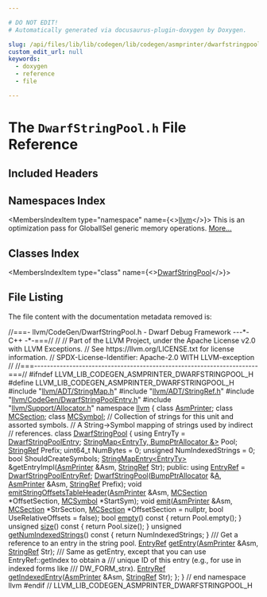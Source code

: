 ```yaml
---

# DO NOT EDIT!
# Automatically generated via docusaurus-plugin-doxygen by Doxygen.

slug: /api/files/lib/lib/codegen/lib/codegen/asmprinter/dwarfstringpool-h
custom_edit_url: null
keywords:
  - doxygen
  - reference
  - file

---
```





# The `DwarfStringPool.h` File Reference

<DoxygenPage pluginConfig={pluginConfig}>



## Included Headers

<IncludesList>
<IncludesListItem
  filePath="llvm/ADT/StringMap.h"
  permalink="/docs/api/files/include/include/llvm/include/llvm/adt/stringmap-h"
  isLocal="true" />
<IncludesListItem
  filePath="llvm/ADT/StringRef.h"
  permalink="/docs/api/files/include/include/llvm/include/llvm/adt/stringref-h"
  isLocal="true" />
<IncludesListItem
  filePath="llvm/CodeGen/DwarfStringPoolEntry.h"
  permalink="/docs/api/files/include/include/llvm/include/llvm/codegen/dwarfstringpoolentry-h"
  isLocal="true" />
<IncludesListItem
  filePath="llvm/Support/Allocator.h"
  permalink="/docs/api/files/include/include/llvm/include/llvm/support/allocator-h"
  isLocal="true" />
</IncludesList>

## Namespaces Index

<MembersIndex>

<MembersIndexItem
  type="namespace"
  name={<><a href="/docs/api/namespaces/llvm">llvm</a></>}>
This is an optimization pass for GlobalISel generic memory operations. <a href="/docs/api/namespaces/llvm/#details">More...</a>
</MembersIndexItem>

</MembersIndex>

## Classes Index

<MembersIndex>

<MembersIndexItem
  type="class"
  name={<><a href="/docs/api/classes/llvm/dwarfstringpool">DwarfStringPool</a></>}>
</MembersIndexItem>

</MembersIndex>


## File Listing

The file content with the documentation metadata removed is:

<ProgramListing>

<Link id="l00001" /><CodeLine lineNumber="1"><span class="doxyHighlightComment">//===- llvm/CodeGen/DwarfStringPool.h - Dwarf Debug Framework ---&#42;- C++ -&#42;-===//</span></CodeLine>
<Link id="l00002" /><CodeLine lineNumber="2"><span class="doxyHighlightComment">//</span></CodeLine>
<Link id="l00003" /><CodeLine lineNumber="3"><span class="doxyHighlightComment">// Part of the LLVM Project, under the Apache License v2.0 with LLVM Exceptions.</span></CodeLine>
<Link id="l00004" /><CodeLine lineNumber="4"><span class="doxyHighlightComment">// See https://llvm.org/LICENSE.txt for license information.</span></CodeLine>
<Link id="l00005" /><CodeLine lineNumber="5"><span class="doxyHighlightComment">// SPDX-License-Identifier: Apache-2.0 WITH LLVM-exception</span></CodeLine>
<Link id="l00006" /><CodeLine lineNumber="6"><span class="doxyHighlightComment">//</span></CodeLine>
<Link id="l00007" /><CodeLine lineNumber="7"><span class="doxyHighlightComment">//===----------------------------------------------------------------------===//</span></CodeLine>
<Link id="l00008" /><CodeLine lineNumber="8"></CodeLine>
<Link id="l00009" /><CodeLine lineNumber="9"><span class="doxyHighlightPreprocessor">#ifndef LLVM&#95;LIB&#95;CODEGEN&#95;ASMPRINTER&#95;DWARFSTRINGPOOL&#95;H</span></CodeLine>
<Link id="l00010" /><CodeLine lineNumber="10"><span class="doxyHighlightPreprocessor">#define LLVM&#95;LIB&#95;CODEGEN&#95;ASMPRINTER&#95;DWARFSTRINGPOOL&#95;H</span></CodeLine>
<Link id="l00011" /><CodeLine lineNumber="11"></CodeLine>
<Link id="l00012" /><CodeLine lineNumber="12"><span class="doxyHighlightPreprocessor">#include &quot;<a href="/docs/api/files/include/include/llvm/include/llvm/adt/stringmap-h">llvm/ADT/StringMap.h</a>&quot;</span></CodeLine>
<Link id="l00013" /><CodeLine lineNumber="13"><span class="doxyHighlightPreprocessor">#include &quot;<a href="/docs/api/files/include/include/llvm/include/llvm/adt/stringref-h">llvm/ADT/StringRef.h</a>&quot;</span></CodeLine>
<Link id="l00014" /><CodeLine lineNumber="14"><span class="doxyHighlightPreprocessor">#include &quot;<a href="/docs/api/files/include/include/llvm/include/llvm/codegen/dwarfstringpoolentry-h">llvm/CodeGen/DwarfStringPoolEntry.h</a>&quot;</span></CodeLine>
<Link id="l00015" /><CodeLine lineNumber="15"><span class="doxyHighlightPreprocessor">#include &quot;<a href="/docs/api/files/include/include/llvm/include/llvm/support/allocator-h">llvm/Support/Allocator.h</a>&quot;</span></CodeLine>
<Link id="l00016" /><CodeLine lineNumber="16"></CodeLine>
<Link id="l00017" /><CodeLine lineNumber="17"><span class="doxyHighlightKeyword">namespace </span><span class="doxyHighlight"><a href="/docs/api/namespaces/llvm">llvm</a> &#123;</span></CodeLine>
<Link id="l00018" /><CodeLine lineNumber="18"></CodeLine>
<Link id="l00019" /><CodeLine lineNumber="19"><span class="doxyHighlightKeyword">class </span><span class="doxyHighlight"><a href="/docs/api/classes/llvm/asmprinter">AsmPrinter</a>;</span></CodeLine>
<Link id="l00020" /><CodeLine lineNumber="20"><span class="doxyHighlightKeyword">class </span><span class="doxyHighlight"><a href="/docs/api/classes/llvm/mcsection">MCSection</a>;</span></CodeLine>
<Link id="l00021" /><CodeLine lineNumber="21"><span class="doxyHighlightKeyword">class </span><span class="doxyHighlight"><a href="/docs/api/classes/llvm/mcsymbol">MCSymbol</a>;</span></CodeLine>
<Link id="l00022" /><CodeLine lineNumber="22"></CodeLine>
<Link id="l00023" /><CodeLine lineNumber="23"><span class="doxyHighlightComment">// Collection of strings for this unit and assorted symbols.</span></CodeLine>
<Link id="l00024" /><CodeLine lineNumber="24"><span class="doxyHighlightComment">// A String-&gt;Symbol mapping of strings used by indirect</span></CodeLine>
<Link id="l00025" /><CodeLine lineNumber="25"><span class="doxyHighlightComment">// references.</span></CodeLine>
<Link id="l00026" /><CodeLine lineNumber="26" lineLink="/docs/api/classes/llvm/dwarfstringpool"><span class="doxyHighlightKeyword">class </span><span class="doxyHighlight"><a href="/docs/api/classes/llvm/dwarfstringpool/#aeb9e920e87fdf01c305c9cdcf1366e68">DwarfStringPool</a> &#123;</span></CodeLine>
<Link id="l00027" /><CodeLine lineNumber="27"><span class="doxyHighlight">  </span><span class="doxyHighlightKeyword">using </span><span class="doxyHighlight">EntryTy = <a href="/docs/api/structs/llvm/dwarfstringpoolentry">DwarfStringPoolEntry</a>;</span></CodeLine>
<Link id="l00028" /><CodeLine lineNumber="28"></CodeLine>
<Link id="l00029" /><CodeLine lineNumber="29"><span class="doxyHighlight">  <a href="/docs/api/classes/llvm/stringmap">StringMap&lt;EntryTy, BumpPtrAllocator &amp;&gt;</a> Pool;</span></CodeLine>
<Link id="l00030" /><CodeLine lineNumber="30"><span class="doxyHighlight">  <a href="/docs/api/classes/llvm/stringref">StringRef</a> Prefix;</span></CodeLine>
<Link id="l00031" /><CodeLine lineNumber="31"><span class="doxyHighlight">  uint64&#95;t NumBytes = 0;</span></CodeLine>
<Link id="l00032" /><CodeLine lineNumber="32"><span class="doxyHighlight">  </span><span class="doxyHighlightKeywordType">unsigned</span><span class="doxyHighlight"> NumIndexedStrings = 0;</span></CodeLine>
<Link id="l00033" /><CodeLine lineNumber="33"><span class="doxyHighlight">  </span><span class="doxyHighlightKeywordType">bool</span><span class="doxyHighlight"> ShouldCreateSymbols;</span></CodeLine>
<Link id="l00034" /><CodeLine lineNumber="34"></CodeLine>
<Link id="l00035" /><CodeLine lineNumber="35"><span class="doxyHighlight">  <a href="/docs/api/classes/llvm/stringmapentry">StringMapEntry&lt;EntryTy&gt;</a> &amp;getEntryImpl(<a href="/docs/api/classes/llvm/asmprinter">AsmPrinter</a> &amp;Asm, <a href="/docs/api/classes/llvm/stringref">StringRef</a> Str);</span></CodeLine>
<Link id="l00036" /><CodeLine lineNumber="36"></CodeLine>
<Link id="l00037" /><CodeLine lineNumber="37"><span class="doxyHighlightKeyword">public</span><span class="doxyHighlight">:</span></CodeLine>
<Link id="l00038" /><CodeLine lineNumber="38" lineLink="/docs/api/classes/llvm/dwarfstringpool/#a40e34dada9d43a4079fca3185974d310"><span class="doxyHighlight">  </span><span class="doxyHighlightKeyword">using </span><span class="doxyHighlight"><a href="/docs/api/classes/llvm/dwarfstringpool/#a40e34dada9d43a4079fca3185974d310">EntryRef</a> = <a href="/docs/api/classes/llvm/dwarfstringpoolentryref">DwarfStringPoolEntryRef</a>;</span></CodeLine>
<Link id="l00039" /><CodeLine lineNumber="39"></CodeLine>
<Link id="l00040" /><CodeLine lineNumber="40"><span class="doxyHighlight">  <a href="/docs/api/classes/llvm/dwarfstringpool/#aeb9e920e87fdf01c305c9cdcf1366e68">DwarfStringPool</a>(<a href="/docs/api/namespaces/llvm/#a8e612822d4ba7bb36c9c79582a567108">BumpPtrAllocator</a> &amp;<a href="/docs/api/files/lib/lib/ir/builtingcs-cpp/#a2e38c85003a042421cde1647632d0b72">A</a>, <a href="/docs/api/classes/llvm/asmprinter">AsmPrinter</a> &amp;Asm, <a href="/docs/api/classes/llvm/stringref">StringRef</a> Prefix);</span></CodeLine>
<Link id="l00041" /><CodeLine lineNumber="41"></CodeLine>
<Link id="l00042" /><CodeLine lineNumber="42"><span class="doxyHighlight">  </span><span class="doxyHighlightKeywordType">void</span><span class="doxyHighlight"> <a href="/docs/api/classes/llvm/dwarfstringpool/#aa2ad535d1f076cd567767d2b41fc5317">emitStringOffsetsTableHeader</a>(<a href="/docs/api/classes/llvm/asmprinter">AsmPrinter</a> &amp;Asm, <a href="/docs/api/classes/llvm/mcsection">MCSection</a> &#42;OffsetSection,</span></CodeLine>
<Link id="l00043" /><CodeLine lineNumber="43"><span class="doxyHighlight">                                    <a href="/docs/api/classes/llvm/mcsymbol">MCSymbol</a> &#42;StartSym);</span></CodeLine>
<Link id="l00044" /><CodeLine lineNumber="44"></CodeLine>
<Link id="l00045" /><CodeLine lineNumber="45"><span class="doxyHighlight">  </span><span class="doxyHighlightKeywordType">void</span><span class="doxyHighlight"> <a href="/docs/api/classes/llvm/dwarfstringpool/#af442217bf93681bd683a2cb4d7c21e49">emit</a>(<a href="/docs/api/classes/llvm/asmprinter">AsmPrinter</a> &amp;Asm, <a href="/docs/api/classes/llvm/mcsection">MCSection</a> &#42;StrSection,</span></CodeLine>
<Link id="l00046" /><CodeLine lineNumber="46"><span class="doxyHighlight">            <a href="/docs/api/classes/llvm/mcsection">MCSection</a> &#42;OffsetSection = </span><span class="doxyHighlightKeyword">nullptr</span><span class="doxyHighlight">,</span></CodeLine>
<Link id="l00047" /><CodeLine lineNumber="47"><span class="doxyHighlight">            </span><span class="doxyHighlightKeywordType">bool</span><span class="doxyHighlight"> UseRelativeOffsets = </span><span class="doxyHighlightKeyword">false</span><span class="doxyHighlight">);</span></CodeLine>
<Link id="l00048" /><CodeLine lineNumber="48"></CodeLine>
<Link id="l00049" /><CodeLine lineNumber="49" lineLink="/docs/api/classes/llvm/dwarfstringpool/#a58d3fa7bde711285151c848394bbded6"><span class="doxyHighlight">  </span><span class="doxyHighlightKeywordType">bool</span><span class="doxyHighlight"> <a href="/docs/api/classes/llvm/dwarfstringpool/#a58d3fa7bde711285151c848394bbded6">empty</a>()</span><span class="doxyHighlightKeyword"> const </span><span class="doxyHighlight">&#123; </span><span class="doxyHighlightKeywordFlow">return</span><span class="doxyHighlight"> Pool.empty(); &#125;</span></CodeLine>
<Link id="l00050" /><CodeLine lineNumber="50"></CodeLine>
<Link id="l00051" /><CodeLine lineNumber="51" lineLink="/docs/api/classes/llvm/dwarfstringpool/#ade6c1e82fd51fc8c30e7ddb9ca1249e0"><span class="doxyHighlight">  </span><span class="doxyHighlightKeywordType">unsigned</span><span class="doxyHighlight"> <a href="/docs/api/classes/llvm/dwarfstringpool/#ade6c1e82fd51fc8c30e7ddb9ca1249e0">size</a>()</span><span class="doxyHighlightKeyword"> const </span><span class="doxyHighlight">&#123; </span><span class="doxyHighlightKeywordFlow">return</span><span class="doxyHighlight"> Pool.size(); &#125;</span></CodeLine>
<Link id="l00052" /><CodeLine lineNumber="52"></CodeLine>
<Link id="l00053" /><CodeLine lineNumber="53" lineLink="/docs/api/classes/llvm/dwarfstringpool/#a6aa5e3fdaa9628a3722824312a761386"><span class="doxyHighlight">  </span><span class="doxyHighlightKeywordType">unsigned</span><span class="doxyHighlight"> <a href="/docs/api/classes/llvm/dwarfstringpool/#a6aa5e3fdaa9628a3722824312a761386">getNumIndexedStrings</a>()</span><span class="doxyHighlightKeyword"> const </span><span class="doxyHighlight">&#123; </span><span class="doxyHighlightKeywordFlow">return</span><span class="doxyHighlight"> NumIndexedStrings; &#125;</span></CodeLine>
<Link id="l00054" /><CodeLine lineNumber="54"></CodeLine>
<Link id="l00055" /><CodeLine lineNumber="55"><span class="doxyHighlightComment">  /// Get a reference to an entry in the string pool.</span></CodeLine>
<Link id="l00056" /><CodeLine lineNumber="56"><span class="doxyHighlight">  <a href="/docs/api/classes/llvm/dwarfstringpool/#a40e34dada9d43a4079fca3185974d310">EntryRef</a> <a href="/docs/api/classes/llvm/dwarfstringpool/#a0ae658befffa5408ecc112022d86cd84">getEntry</a>(<a href="/docs/api/classes/llvm/asmprinter">AsmPrinter</a> &amp;Asm, <a href="/docs/api/classes/llvm/stringref">StringRef</a> Str);</span></CodeLine>
<Link id="l00057" /><CodeLine lineNumber="57"></CodeLine>
<Link id="l00058" /><CodeLine lineNumber="58"><span class="doxyHighlightComment">  /// Same as getEntry, except that you can use EntryRef::getIndex to obtain a</span></CodeLine>
<Link id="l00059" /><CodeLine lineNumber="59"><span class="doxyHighlightComment">  /// unique ID of this entry (e.g., for use in indexed forms like</span></CodeLine>
<Link id="l00060" /><CodeLine lineNumber="60"><span class="doxyHighlightComment">  /// DW&#95;FORM&#95;strx).</span></CodeLine>
<Link id="l00061" /><CodeLine lineNumber="61"><span class="doxyHighlight">  <a href="/docs/api/classes/llvm/dwarfstringpool/#a40e34dada9d43a4079fca3185974d310">EntryRef</a> <a href="/docs/api/classes/llvm/dwarfstringpool/#a14f3b99ea7acdfe6ed22bf3fbc0ef16c">getIndexedEntry</a>(<a href="/docs/api/classes/llvm/asmprinter">AsmPrinter</a> &amp;Asm, <a href="/docs/api/classes/llvm/stringref">StringRef</a> Str);</span></CodeLine>
<Link id="l00062" /><CodeLine lineNumber="62"><span class="doxyHighlight">&#125;;</span></CodeLine>
<Link id="l00063" /><CodeLine lineNumber="63"></CodeLine>
<Link id="l00064" /><CodeLine lineNumber="64"><span class="doxyHighlight">&#125; </span><span class="doxyHighlightComment">// end namespace llvm</span></CodeLine>
<Link id="l00065" /><CodeLine lineNumber="65"></CodeLine>
<Link id="l00066" /><CodeLine lineNumber="66"><span class="doxyHighlightPreprocessor">#endif </span><span class="doxyHighlightComment">// LLVM&#95;LIB&#95;CODEGEN&#95;ASMPRINTER&#95;DWARFSTRINGPOOL&#95;H</span></CodeLine>

</ProgramListing>


</DoxygenPage>
